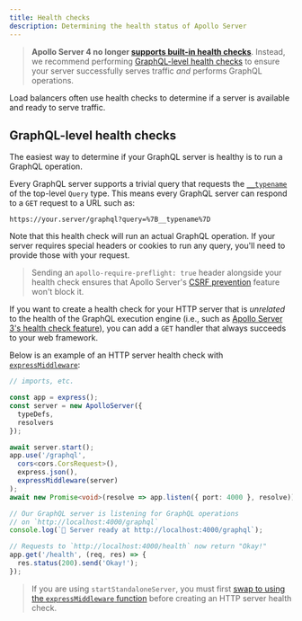 ```yaml
---
title: Health checks
description: Determining the health status of Apollo Server
---
```


> **Apollo Server 4 no longer [supports built-in health checks](../migration/#health-checks)**. Instead, we recommend performing [GraphQL-level health checks](#graphql-level-health-checks) to ensure your server successfully serves traffic _and_ performs GraphQL operations.

Load balancers often use health checks to determine if a server is available and ready to serve traffic.

## GraphQL-level health checks

The easiest way to determine if your GraphQL server is healthy is to run a GraphQL operation.

Every GraphQL server supports a trivial query that requests the [`__typename`](../schema/schema/#the-__typename-field) of the top-level `Query` type.  This means every GraphQL server can respond to a `GET` request to a URL such as:

```
https://your.server/graphql?query=%7B__typename%7D
```

Note that this health check will run an actual GraphQL operation. If your server requires special headers or cookies to run any query, you'll need to provide those with your request.

> Sending an `apollo-require-preflight: true` header alongside your health check ensures that Apollo Server's [CSRF prevention](../security/cors/#preventing-cross-site-request-forgery-csrf) feature won't block it.

If you want to create a health check for your HTTP server that is _unrelated_ to the health of the GraphQL execution engine (i.e., such as [Apollo Server 3's health check feature](/apollo-server/v3/monitoring/health-checks)), you can add a `GET` handler that always succeeds to your web framework.

Below is an example of an HTTP server health check with [`expressMiddleware`](../api/express-middleware/):

<MultiCodeBlock>

```ts
// imports, etc.

const app = express();
const server = new ApolloServer({
  typeDefs,
  resolvers
});

await server.start();
app.use('/graphql',
  cors<cors.CorsRequest>(),
  express.json(),
  expressMiddleware(server)
);
await new Promise<void>(resolve => app.listen({ port: 4000 }, resolve));

// Our GraphQL server is listening for GraphQL operations
// on `http://localhost:4000/graphql`
console.log(`🚀 Server ready at http://localhost:4000/graphql`);

// Requests to `http://localhost:4000/health` now return "Okay!"
app.get('/health', (req, res) => {
  res.status(200).send('Okay!');
});
```

</MultiCodeBlock>

> If you are using `startStandaloneServer`, you must first [swap to using the `expressMiddleware` function](../api/standalone/#swapping-to-expressmiddleware) before creating an HTTP server health check.
